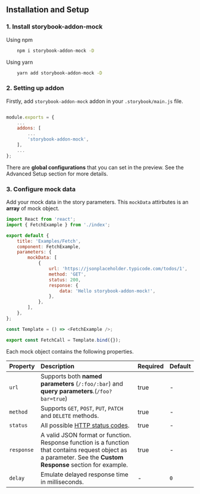 

<Meta title="Docs/Installation" />

<style>
    {`
        .subheading {
            margin-bottom: 1.5rem;
        }
    `}
</style>

<h2 className="subheading">Installation and Setup</h2>

<h3 className="subheading">1. Install storybook-addon-mock</h3>

<div>Using npm</div>

```sh
    npm i storybook-addon-mock -D
```
<div> Using yarn </div>

```sh
    yarn add storybook-addon-mock -D
```

<h3 className="subheading">2. Setting up addon</h3>

Firstly, add `storybook-addon-mock` addon in your `.storybook/main.js` file.

```js

module.exports = {
    ...
    addons: [
        ...
        'storybook-addon-mock',
    ],
    ...
};
```

There are <strong>global configurations</strong> that you can set in the preview.
See the <LinkTo kind="Docs/Advanced Setup" story="page">Advanced Setup</LinkTo> section for more details.

<h3 className="subheading">3. Configure mock data</h3>

Add your mock data in the story parameters. This `mockData` attirbutes is an <strong>array</strong> of mock object.

```js
import React from 'react';
import { FetchExample } from './index';

export default {
    title: 'Examples/Fetch',
    component: FetchExample,
    parameters: {
        mockData: [
            {
                url: 'https://jsonplaceholder.typicode.com/todos/1',
                method: 'GET',
                status: 200,
                response: {
                    data: 'Hello storybook-addon-mock!',
                },
            },
        ],
    },
};

const Template = () => <FetchExample />;

export const FetchCall = Template.bind({});

```
Each mock object contains the following properties. 

| Property   | Description                                                                                 | Required | Default |
| ---------- | :------------------------------------------------------------------------------------------ | :------- | :------ |
| `url`      | Supports both **named parameters** (`/:foo/:bar`) and **query parameters**.(`/foo?bar=true`) | true        |    -    |
| `method`   | Supports `GET`, `POST`, `PUT`, `PATCH` and `DELETE` methods.                                                   |    true    | - |
| `status`   | All possible [HTTP status codes](https://developer.mozilla.org/en-US/docs/Web/HTTP/Status).                                                              |     true   |  -  |
| `response` | A valid JSON format or function. <br/> Response function is a function that contains request object as a parameter. See the **Custom Response** section for example.  | true        |    -    |
| `delay`    | Emulate delayed response time in milliseconds.                                              |     -    | `0`     |


<br />

<Footer
    title="Advanced setup"
    subtitle="Setup the addon with advanced configuration"
    actionText="Next"
    actionLink="Docs/Advanced setup"
/>
